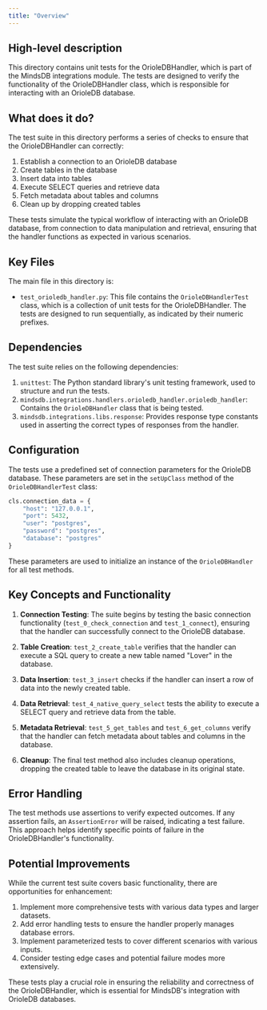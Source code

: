 ```yaml
---
title: "Overview"
---
```


## High-level description
This directory contains unit tests for the OrioleDBHandler, which is part of the MindsDB integrations module. The tests are designed to verify the functionality of the OrioleDBHandler class, which is responsible for interacting with an OrioleDB database.

## What does it do?
The test suite in this directory performs a series of checks to ensure that the OrioleDBHandler can correctly:

1. Establish a connection to an OrioleDB database
2. Create tables in the database
3. Insert data into tables
4. Execute SELECT queries and retrieve data
5. Fetch metadata about tables and columns
6. Clean up by dropping created tables

These tests simulate the typical workflow of interacting with an OrioleDB database, from connection to data manipulation and retrieval, ensuring that the handler functions as expected in various scenarios.

## Key Files
The main file in this directory is:

- `test_orioledb_handler.py`: This file contains the `OrioleDBHandlerTest` class, which is a collection of unit tests for the OrioleDBHandler. The tests are designed to run sequentially, as indicated by their numeric prefixes.

## Dependencies
The test suite relies on the following dependencies:

1. `unittest`: The Python standard library's unit testing framework, used to structure and run the tests.
2. `mindsdb.integrations.handlers.orioledb_handler.orioledb_handler`: Contains the `OrioleDBHandler` class that is being tested.
3. `mindsdb.integrations.libs.response`: Provides response type constants used in asserting the correct types of responses from the handler.

## Configuration
The tests use a predefined set of connection parameters for the OrioleDB database. These parameters are set in the `setUpClass` method of the `OrioleDBHandlerTest` class:

```python
cls.connection_data = {
    "host": "127.0.0.1",
    "port": 5432,
    "user": "postgres",
    "password": "postgres",
    "database": "postgres"
}
```

These parameters are used to initialize an instance of the `OrioleDBHandler` for all test methods.

## Key Concepts and Functionality

1. **Connection Testing**: The suite begins by testing the basic connection functionality (`test_0_check_connection` and `test_1_connect`), ensuring that the handler can successfully connect to the OrioleDB database.

2. **Table Creation**: `test_2_create_table` verifies that the handler can execute a SQL query to create a new table named "Lover" in the database.

3. **Data Insertion**: `test_3_insert` checks if the handler can insert a row of data into the newly created table.

4. **Data Retrieval**: `test_4_native_query_select` tests the ability to execute a SELECT query and retrieve data from the table.

5. **Metadata Retrieval**: `test_5_get_tables` and `test_6_get_columns` verify that the handler can fetch metadata about tables and columns in the database.

6. **Cleanup**: The final test method also includes cleanup operations, dropping the created table to leave the database in its original state.

## Error Handling
The test methods use assertions to verify expected outcomes. If any assertion fails, an `AssertionError` will be raised, indicating a test failure. This approach helps identify specific points of failure in the OrioleDBHandler's functionality.

## Potential Improvements
While the current test suite covers basic functionality, there are opportunities for enhancement:

1. Implement more comprehensive tests with various data types and larger datasets.
2. Add error handling tests to ensure the handler properly manages database errors.
3. Implement parameterized tests to cover different scenarios with various inputs.
4. Consider testing edge cases and potential failure modes more extensively.

These tests play a crucial role in ensuring the reliability and correctness of the OrioleDBHandler, which is essential for MindsDB's integration with OrioleDB databases.
